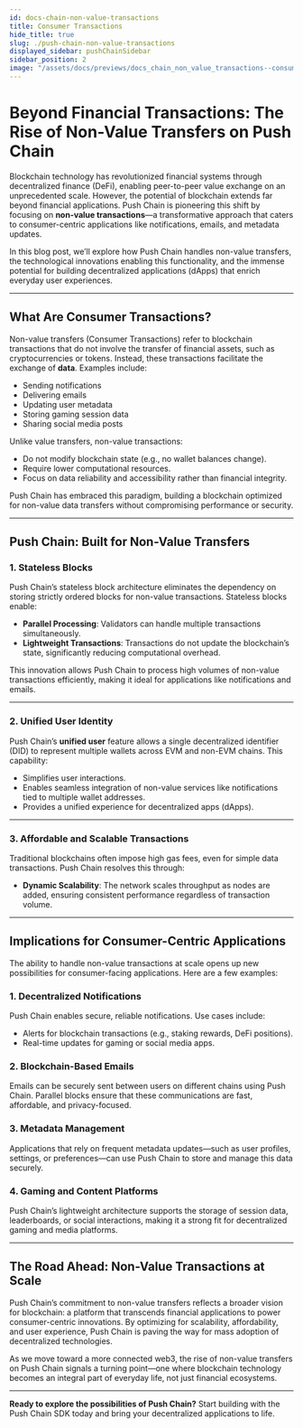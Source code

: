 ```yaml
---
id: docs-chain-non-value-transactions
title: Consumer Transactions
hide_title: true
slug: ./push-chain-non-value-transactions
displayed_sidebar: pushChainSidebar
sidebar_position: 2
image: "/assets/docs/previews/docs_chain_non_value_transactions--consumer_transactions.png"
---
```


# Beyond Financial Transactions: The Rise of Non-Value Transfers on Push Chain

Blockchain technology has revolutionized financial systems through decentralized finance (DeFi), enabling peer-to-peer value exchange on an unprecedented scale. However, the potential of blockchain extends far beyond financial applications. Push Chain is pioneering this shift by focusing on **non-value transactions**—a transformative approach that caters to consumer-centric applications like notifications, emails, and metadata updates.

In this blog post, we’ll explore how Push Chain handles non-value transfers, the technological innovations enabling this functionality, and the immense potential for building decentralized applications (dApps) that enrich everyday user experiences.

---

## **What Are Consumer Transactions?**

Non-value transfers (Consumer Transactions) refer to blockchain transactions that do not involve the transfer of financial assets, such as cryptocurrencies or tokens. Instead, these transactions facilitate the exchange of **data**. Examples include:
- Sending notifications
- Delivering emails
- Updating user metadata
- Storing gaming session data
- Sharing social media posts

Unlike value transfers, non-value transactions:
- Do not modify blockchain state (e.g., no wallet balances change).
- Require lower computational resources.
- Focus on data reliability and accessibility rather than financial integrity.

Push Chain has embraced this paradigm, building a blockchain optimized for non-value data transfers without compromising performance or security.

---

## **Push Chain: Built for Non-Value Transfers**

### **1. Stateless Blocks**
Push Chain’s stateless block architecture eliminates the dependency on storing strictly ordered blocks for non-value transactions. Stateless blocks enable:
- **Parallel Processing**: Validators can handle multiple transactions simultaneously.
- **Lightweight Transactions**: Transactions do not update the blockchain’s state, significantly reducing computational overhead.

This innovation allows Push Chain to process high volumes of non-value transactions efficiently, making it ideal for applications like notifications and emails.

---

### **2. Unified User Identity**
Push Chain’s **unified user** feature allows a single decentralized identifier (DID) to represent multiple wallets across EVM and non-EVM chains. This capability:
- Simplifies user interactions.
- Enables seamless integration of non-value services like notifications tied to multiple wallet addresses.
- Provides a unified experience for decentralized apps (dApps).

---

### **3. Affordable and Scalable Transactions**
Traditional blockchains often impose high gas fees, even for simple data transactions. Push Chain resolves this through:
- **Dynamic Scalability**: The network scales throughput as nodes are added, ensuring consistent performance regardless of transaction volume.

---

## **Implications for Consumer-Centric Applications**

The ability to handle non-value transactions at scale opens up new possibilities for consumer-facing applications. Here are a few examples:

### **1. Decentralized Notifications**
Push Chain enables secure, reliable notifications. Use cases include:
- Alerts for blockchain transactions (e.g., staking rewards, DeFi positions).
- Real-time updates for gaming or social media apps.

### **2. Blockchain-Based Emails**
Emails can be securely sent between users on different chains using Push Chain. Parallel blocks ensure that these communications are fast, affordable, and privacy-focused.

### **3. Metadata Management**
Applications that rely on frequent metadata updates—such as user profiles, settings, or preferences—can use Push Chain to store and manage this data securely.

### **4. Gaming and Content Platforms**
Push Chain’s lightweight architecture supports the storage of session data, leaderboards, or social interactions, making it a strong fit for decentralized gaming and media platforms.

---

## **The Road Ahead: Non-Value Transactions at Scale**

Push Chain’s commitment to non-value transfers reflects a broader vision for blockchain: a platform that transcends financial applications to power consumer-centric innovations. By optimizing for scalability, affordability, and user experience, Push Chain is paving the way for mass adoption of decentralized technologies.

As we move toward a more connected web3, the rise of non-value transfers on Push Chain signals a turning point—one where blockchain technology becomes an integral part of everyday life, not just financial ecosystems.

---

**Ready to explore the possibilities of Push Chain?** Start building with the Push Chain SDK today and bring your decentralized applications to life.
